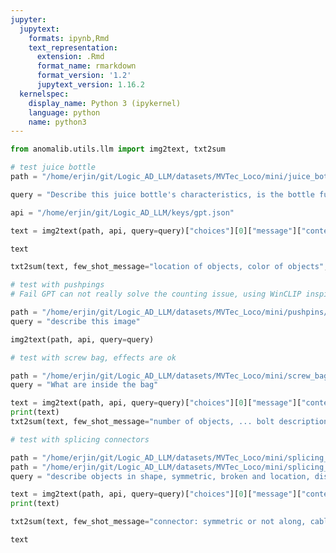 ```yaml
---
jupyter:
  jupytext:
    formats: ipynb,Rmd
    text_representation:
      extension: .Rmd
      format_name: rmarkdown
      format_version: '1.2'
      jupytext_version: 1.16.2
  kernelspec:
    display_name: Python 3 (ipykernel)
    language: python
    name: python3
---
```


```python
from anomalib.utils.llm import img2text, txt2sum
```

```python
# test juice bottle
path = "/home/erjin/git/Logic_AD_LLM/datasets/MVTec_Loco/mini/juice_bottle/train/good/001.png"

query = "Describe this juice bottle's characteristics, is the bottle full? locations of label and is objects"

api = "/home/erjin/git/Logic_AD_LLM/keys/gpt.json"
```

```python
text = img2text(path, api, query=query)["choices"][0]["message"]["content"]
```

```python
text
```

```python
txt2sum(text, few_shot_message="location of objects, color of objects", api_key=api)
```

```python
# test with pushpings
# Fail GPT can not really solve the counting issue, using WinCLIP inspired methods to generate seious of text

path = "/home/erjin/git/Logic_AD_LLM/datasets/MVTec_Loco/mini/pushpins/train/good/001.png"
query = "describe this image"

img2text(path, api, query=query)
```

```python
# test with screw bag, effects are ok 

path = "/home/erjin/git/Logic_AD_LLM/datasets/MVTec_Loco/mini/screw_bag/train/good/009.png"
query = "What are inside the bag"

text = img2text(path, api, query=query)["choices"][0]["message"]["content"]
print(text)
txt2sum(text, few_shot_message="number of objects, ... bolt description", api_key=api)
```

```python
# test with splicing connectors

path = "/home/erjin/git/Logic_AD_LLM/datasets/MVTec_Loco/mini/splicing_connectors/train/good/001.png"
path = "/home/erjin/git/Logic_AD_LLM/datasets/MVTec_Loco/mini/splicing_connectors/test/logical_anomalies/061.png"
query = "describe objects in shape, symmetric, broken and location, distance between two connectors equal the distance of cable"

text = img2text(path, api, query=query)["choices"][0]["message"]["content"]
print(text)
```

```python
txt2sum(text, few_shot_message="connector: symmetric or not along, cable: {symmetric:, broken or not, longer than connectors?}", api_key=api)
```

```python
text
```
